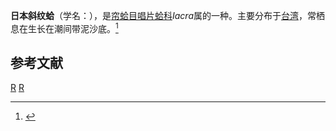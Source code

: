 {{Speciesbox
| taxon = Iacra japonica
| binomial_authority = A, Adams, 1864
}}
'''日本斜纹蛤'''（学名：''{{lang|la|Iacra japonica}}''），是[[帘蛤目|帘蛤目]][[唱片蛤科|唱片蛤科]]''Iacra''属的一种。主要分布于[[台湾|台湾]]，常栖息在生长在潮间带泥沙底。<ref>{{cite web|url=http://shell.sinica.edu.tw/chinese/shellbase_detail.php?science_no=2595|title=国际贝库：日本斜纹蛤|publisher=台湾贝类资料库|accessdate=2009-08-11|archive-date=2016-03-04|archive-url=https://web.archive.org/web/20160304123308/http://shell.sinica.edu.tw/chinese/shellbase_detail.php?science_no=2595|dead-url=no}}</ref>

== 参考文献 ==
{{reflist}}
{{Taxonbar|from=Q13357708}}

[[Category:_1864年描述的动物|R]]
[[Category:斜紋蛤屬|R]]